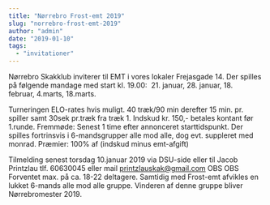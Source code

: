 ```yaml
---
title: "Nørrebro Frost-emt 2019"
slug: "norrebro-frost-emt-2019"
author: "admin"
date: "2019-01-10"
tags: 
  - "invitationer"
---
```


Nørrebro Skakklub inviterer til EMT i vores lokaler Frejasgade 14. Der spilles på følgende mandage med start kl. 19.00:  21. januar, 28. januar, 18. februar, 4.marts, 18.marts.

Turneringen ELO-rates hvis muligt. 40 træk/90 min derefter 15 min. pr. spiller samt 30sek pr.træk fra træk 1. Indskud kr. 150,- betales kontant før 1.runde. Fremmøde: Senest 1 time efter annonceret starttidspunkt. Der spilles fortrinsvis i 6-mandsgrupper alle mod alle, dog evt. suppleret med monrad. Præmier: 100% af (indskud minus emt-afgift)

Tilmelding senest torsdag 10.januar 2019 via DSU-side eller til Jacob Printzlau tlf. 60630045 eller mail printzlauskak@gmail.com OBS OBS Forventet max. på ca. 18-22 deltagere. Samtidig med Frost-emt afvikles en lukket 6-mands alle mod alle gruppe. Vinderen af denne gruppe bliver Nørrebromester 2019.
